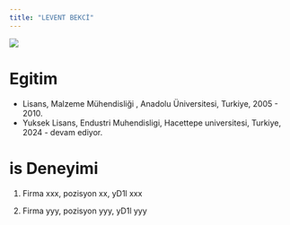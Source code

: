 ```yaml
---
title: "LEVENT BEKCİ"
---
```


![](/assets/images/vesikalik.jpeg){fig-align="center"}

# Egitim

-   Lisans, Malzeme Mühendisliği , Anadolu Üniversitesi, Turkiye, 2005 - 2010.
-   Yuksek Lisans, Endustri Muhendisligi, Hacettepe universitesi, Turkiye, 2024 - devam ediyor.

# is Deneyimi

1.  Firma xxx, pozisyon xx, yD1l xxx

2.  Firma yyy, pozisyon yyy, yD1l yyy

